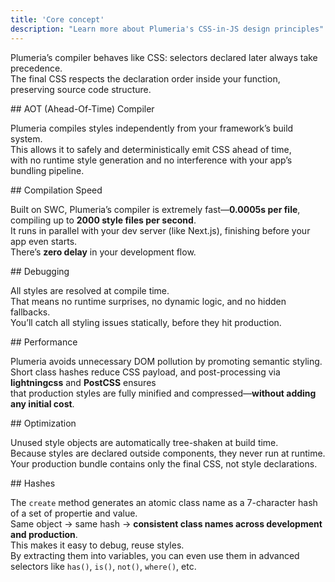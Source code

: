 ```yaml
---
title: 'Core concept'
description: "Learn more about Plumeria's CSS-in-JS design principles"
---
```



Plumeria’s compiler behaves like CSS: selectors declared later always take precedence.  
The final CSS respects the declaration order inside your function, preserving source code structure.



<Steps>
<Step>
## AOT (Ahead-Of-Time) Compiler

Plumeria compiles styles independently from your framework’s build system.  
This allows it to safely and deterministically emit CSS ahead of time,  
with no runtime style generation and no interference with your app’s bundling pipeline.
</Step>

<Step>
## Compilation Speed

Built on SWC, Plumeria’s compiler is extremely fast—**0.0005s per file**, compiling up to **2000 style files per second**.  
It runs in parallel with your dev server (like Next.js), finishing before your app even starts.  
There’s **zero delay** in your development flow.
</Step>

<Step>
## Debugging

All styles are resolved at compile time.  
That means no runtime surprises, no dynamic logic, and no hidden fallbacks.  
You’ll catch all styling issues statically, before they hit production.
</Step>

<Step>
## Performance

Plumeria avoids unnecessary DOM pollution by promoting semantic styling.  
Short class hashes reduce CSS payload, and post-processing via **lightningcss** and **PostCSS** ensures  
that production styles are fully minified and compressed—**without adding any initial cost**.
</Step>

<Step>
## Optimization

Unused style objects are automatically tree-shaken at build time.  
Because styles are declared outside components, they never run at runtime.  
Your production bundle contains only the final CSS, not style declarations.
</Step>

<Step>
## Hashes

The `create` method generates an atomic class name as a 7-character hash of a set of propertie and value.  
Same object → same hash → **consistent class names across development and production**.  
This makes it easy to debug, reuse styles.  
By extracting them into variables, you can even use them in advanced selectors like `has()`, `is()`, `not()`, `where()`, etc.
</Step>
</Steps>
